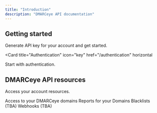 ```yaml
---
title: "Introduction"
description: "DMARCeye API documentation"
---
```


## Getting started

Generate API key for your account and get started.

<Card
  title="Authentication"
  icon="key"
  href="/authentication"
  horizontal
>
  Start with authentication.
</Card>

## DMARCeye API resources

Access your account resources.

<Columns cols={2}>
  <Card
    title="Domains"
    icon="globe-pointer"
    href="/api-reference/endpoint/list"
  >
    Access to your DMARCeye domains
  </Card>
  <Card
    title="Reports"
    icon="chart-simple"
    href="/api-reference/reports/list"
  >
    Reports for your Domains
  </Card>
    <Card
    title="Blacklists"
    icon="bug"
    href="#"
  >
    Blacklists (TBA)
  </Card>
  <Card
    title="Webhooks"
    icon="terminal"
    href="#"
  >
    Webhooks (TBA)
  </Card>
</Columns>